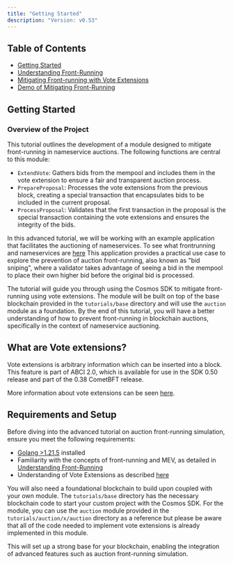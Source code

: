 ```yaml
---
title: "Getting Started"
description: "Version: v0.53"
---
```


## Table of Contents[​](#table-of-contents "Direct link to Table of Contents")

* [Getting Started](#overview-of-the-project)
* [Understanding Front-Running](/v0.53/tutorials/vote-extensions/auction-frontrunning/understanding-frontrunning)
* [Mitigating Front-running with Vote Extensions](/v0.53/tutorials/vote-extensions/auction-frontrunning/mitigating-front-running-with-vote-extesions)
* [Demo of Mitigating Front-Running](/v0.53/tutorials/vote-extensions/auction-frontrunning/demo-of-mitigating-front-running)

## Getting Started[​](#getting-started-1 "Direct link to Getting Started")

### Overview of the Project[​](#overview-of-the-project "Direct link to Overview of the Project")

This tutorial outlines the development of a module designed to mitigate front-running in nameservice auctions. The following functions are central to this module:

* `ExtendVote`: Gathers bids from the mempool and includes them in the vote extension to ensure a fair and transparent auction process.
* `PrepareProposal`: Processes the vote extensions from the previous block, creating a special transaction that encapsulates bids to be included in the current proposal.
* `ProcessProposal`: Validates that the first transaction in the proposal is the special transaction containing the vote extensions and ensures the integrity of the bids.

In this advanced tutorial, we will be working with an example application that facilitates the auctioning of nameservices. To see what frontrunning and nameservices are [here](/v0.53/tutorials/vote-extensions/auction-frontrunning/understanding-frontrunning) This application provides a practical use case to explore the prevention of auction front-running, also known as "bid sniping", where a validator takes advantage of seeing a bid in the mempool to place their own higher bid before the original bid is processed.

The tutorial will guide you through using the Cosmos SDK to mitigate front-running using vote extensions. The module will be built on top of the base blockchain provided in the `tutorials/base` directory and will use the `auction` module as a foundation. By the end of this tutorial, you will have a better understanding of how to prevent front-running in blockchain auctions, specifically in the context of nameservice auctioning.

## What are Vote extensions?[​](#what-are-vote-extensions "Direct link to What are Vote extensions?")

Vote extensions is arbitrary information which can be inserted into a block. This feature is part of ABCI 2.0, which is available for use in the SDK 0.50 release and part of the 0.38 CometBFT release.

More information about vote extensions can be seen [here](https://docs.cosmos.network/main/build/abci/vote-extensions).

## Requirements and Setup[​](#requirements-and-setup "Direct link to Requirements and Setup")

Before diving into the advanced tutorial on auction front-running simulation, ensure you meet the following requirements:

* [Golang >1.21.5](https://golang.org/doc/install) installed
* Familiarity with the concepts of front-running and MEV, as detailed in [Understanding Front-Running](/v0.53/tutorials/vote-extensions/auction-frontrunning/understanding-frontrunning)
* Understanding of Vote Extensions as described [here](https://docs.cosmos.network/main/build/abci/vote-extensions)

You will also need a foundational blockchain to build upon coupled with your own module. The `tutorials/base` directory has the necessary blockchain code to start your custom project with the Cosmos SDK. For the module, you can use the `auction` module provided in the `tutorials/auction/x/auction` directory as a reference but please be aware that all of the code needed to implement vote extensions is already implemented in this module.

This will set up a strong base for your blockchain, enabling the integration of advanced features such as auction front-running simulation.
